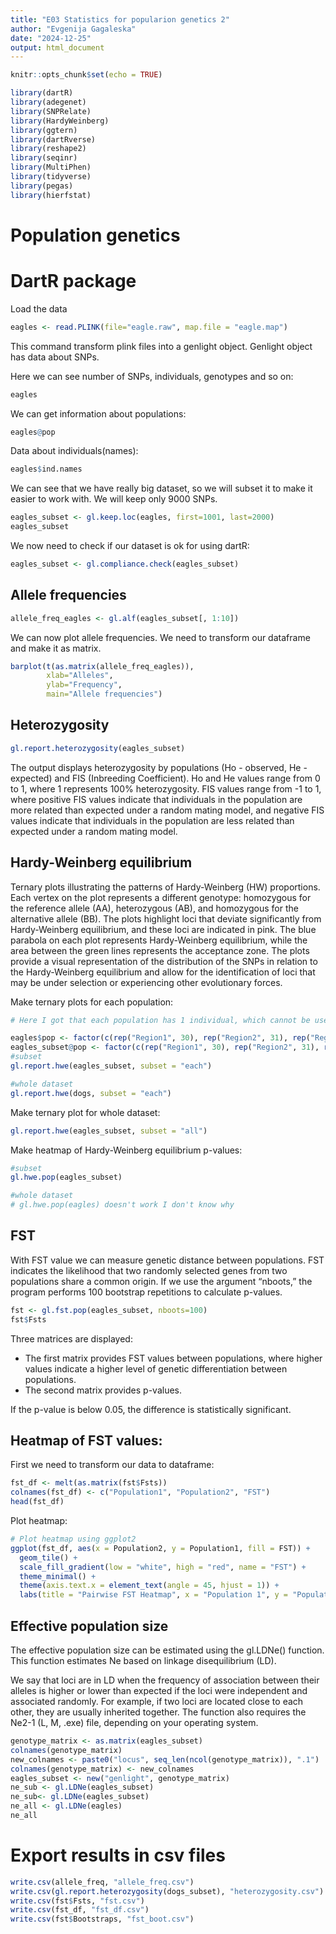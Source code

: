 ```yaml
---
title: "E03 Statistics for popularion genetics 2"
author: "Evgenija Gagaleska"
date: "2024-12-25"
output: html_document
---
```


```r
knitr::opts_chunk$set(echo = TRUE)
```


```r
library(dartR)
library(adegenet)
library(SNPRelate)
library(HardyWeinberg)
library(ggtern)
library(dartRverse)
library(reshape2)
library(seqinr)
library(MultiPhen)
library(tidyverse)
library(pegas)
library(hierfstat)
```

# Population genetics

# DartR package

Load the data 

```r
eagles <- read.PLINK(file="eagle.raw", map.file = "eagle.map")
```

This command transform plink files into a genlight object. Genlight object has data about SNPs.

Here we can see number of SNPs, individuals, genotypes and so on:

```r
eagles
```

We can get information about populations:

```r
eagles@pop
```

Data about individuals(names):

```r
eagles$ind.names
```


We can see that we have really big dataset, so we will subset it to make it easier to work with. We will keep only 9000 SNPs.

```r
eagles_subset <- gl.keep.loc(eagles, first=1001, last=2000)
eagles_subset
```

We now need to check if our dataset is ok for using dartR:

```r
eagles_subset <- gl.compliance.check(eagles_subset)
```

## Allele frequencies

```r
allele_freq_eagles <- gl.alf(eagles_subset[, 1:10])
```

We can now plot allele frequencies. We need to transform our dataframe and make it as matrix.

```r
barplot(t(as.matrix(allele_freq_eagles)), 
        xlab="Alleles", 
        ylab="Frequency", 
        main="Allele frequencies")
```

## Heterozygosity

```r
gl.report.heterozygosity(eagles_subset)
```


The output displays heterozygosity by populations (Ho - observed, He - expected) and FIS (Inbreeding Coefficient). Ho and He values range from 0 to 1, where 1 represents 100% heterozygosity. FIS values range from -1 to 1, where positive FIS values indicate that individuals in the population are more related than expected under a random mating model, and negative FIS values indicate that individuals in the population are less related than expected under a random mating model.

## Hardy-Weinberg equilibrium

Ternary plots illustrating the patterns of Hardy-Weinberg (HW) proportions. Each vertex on the plot represents a different genotype: homozygous for the reference allele (AA), heterozygous (AB), and homozygous for the alternative allele (BB). The plots highlight loci that deviate significantly from Hardy-Weinberg equilibrium, and these loci are indicated in pink. The blue parabola on each plot represents Hardy-Weinberg equilibrium, while the area between the green lines represents the acceptance zone. The plots provide a visual representation of the distribution of the SNPs in relation to the Hardy-Weinberg equilibrium and allow for the identification of loci that may be under selection or experiencing other evolutionary forces.

Make ternary plots for each population:

```r
# Here I got that each population has 1 individual, which cannot be used and is not a sufficient data. That's why I'm making three regions to represent three populations and I assigned each population a number of individuals. I checked the total number of individuals and it was 92 so I divided them in 3 such that one has 30 and the other two have 31 individuals.

eagles$pop <- factor(c(rep("Region1", 30), rep("Region2", 31), rep("Region3", 31)))
eagles_subset@pop <- factor(c(rep("Region1", 30), rep("Region2", 31), rep("Region3", 31)))
#subset
gl.report.hwe(eagles_subset, subset = "each")

#whole dataset
gl.report.hwe(dogs, subset = "each")
```

Make ternary plot for whole dataset:

```r
gl.report.hwe(eagles_subset, subset = "all")
```

Make heatmap of Hardy-Weinberg equilibrium p-values:

```r
#subset
gl.hwe.pop(eagles_subset)

#whole dataset
# gl.hwe.pop(eagles) doesn't work I don't know why
```


## FST

With FST value we can measure genetic distance between populations. FST indicates the likelihood that two randomly selected genes from two populations share a common origin.
If we use the argument "nboots," the program performs 100 bootstrap repetitions to calculate p-values.

```r
fst <- gl.fst.pop(eagles_subset, nboots=100)
fst$Fsts
```

Three matrices are displayed:

- The first matrix provides FST values between populations, where higher values indicate a higher level of genetic differentiation between populations.
- The second matrix provides p-values.

If the p-value is below 0.05, the difference is statistically significant.

## Heatmap of FST values:

First we need to transform our data to dataframe:

```r
fst_df <- melt(as.matrix(fst$Fsts))
colnames(fst_df) <- c("Population1", "Population2", "FST")
head(fst_df)
```

Plot heatmap:

```r
# Plot heatmap using ggplot2
ggplot(fst_df, aes(x = Population2, y = Population1, fill = FST)) +
  geom_tile() +
  scale_fill_gradient(low = "white", high = "red", name = "FST") +
  theme_minimal() +
  theme(axis.text.x = element_text(angle = 45, hjust = 1)) +
  labs(title = "Pairwise FST Heatmap", x = "Population 1", y = "Population 2")
```


## Effective population size

The effective population size can be estimated using the gl.LDNe() function. This function estimates Ne based on linkage disequilibrium (LD).

We say that loci are in LD when the frequency of association between their alleles is higher or lower than expected if the loci were independent and associated randomly.
For example, if two loci are located close to each other, they are usually inherited together.
The function also requires the Ne2-1 (L, M, .exe) file, depending on your operating system.

```r
genotype_matrix <- as.matrix(eagles_subset)
colnames(genotype_matrix)
new_colnames <- paste0("locus", seq_len(ncol(genotype_matrix)), ".1")
colnames(genotype_matrix) <- new_colnames
eagles_subset <- new("genlight", genotype_matrix)
ne_sub <- gl.LDNe(eagles_subset)
ne_sub<- gl.LDNe(eagles_subset)
ne_all <- gl.LDNe(eagles)
ne_all
```


# Export results in csv files

```r
write.csv(allele_freq, "allele_freq.csv")
write.csv(gl.report.heterozygosity(dogs_subset), "heterozygosity.csv")
write.csv(fst$Fsts, "fst.csv")
write.csv(fst_df, "fst_df.csv")
write.csv(fst$Bootstraps, "fst_boot.csv")
```